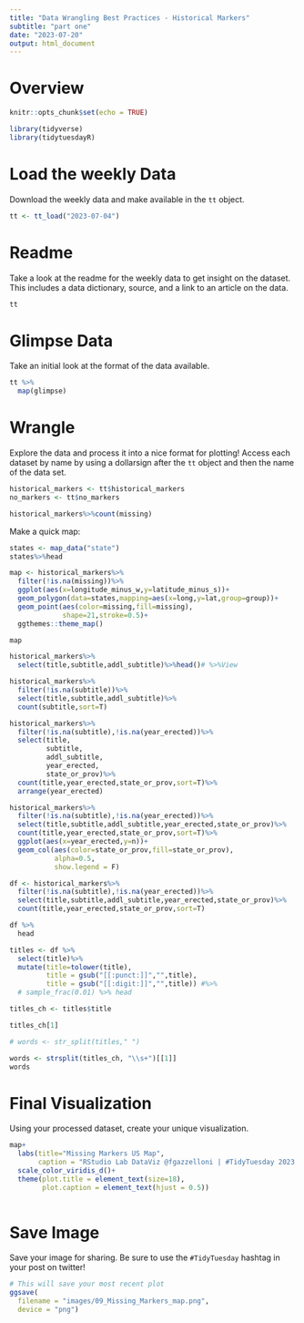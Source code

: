 ```yaml
---
title: "Data Wrangling Best Practices - Historical Markers"
subtitle: "part one"
date: "2023-07-20"
output: html_document
---
```


# Overview

```r

knitr::opts_chunk$set(echo = TRUE)

library(tidyverse)
library(tidytuesdayR)

```

# Load the weekly Data

Download the weekly data and make available in the `tt` object.

```r

tt <- tt_load("2023-07-04")

```


# Readme

Take a look at the readme for the weekly data to get insight on the dataset.
This includes a data dictionary, source, and a link to an article on the data.

```r

tt

```


# Glimpse Data

Take an initial look at the format of the data available.

```r

tt %>% 
  map(glimpse)

```

# Wrangle

Explore the data and process it into a nice format for plotting! Access each dataset by name by using a dollarsign after the `tt` object and then the name of the data set.

```r

historical_markers <- tt$historical_markers
no_markers <- tt$no_markers
```


```r
historical_markers%>%count(missing)
```




Make a quick map:
```r
states <- map_data("state")
states%>%head
```

```r
map <- historical_markers%>%
  filter(!is.na(missing))%>%
  ggplot(aes(x=longitude_minus_w,y=latitude_minus_s))+
  geom_polygon(data=states,mapping=aes(x=long,y=lat,group=group))+
  geom_point(aes(color=missing,fill=missing),
             shape=21,stroke=0.5)+
  ggthemes::theme_map()

map
```


```r
historical_markers%>%
  select(title,subtitle,addl_subtitle)%>%head()# %>%View
```

```r
historical_markers%>%
  filter(!is.na(subtitle))%>%
  select(title,subtitle,addl_subtitle)%>%
  count(subtitle,sort=T)
```

```r
historical_markers%>%
  filter(!is.na(subtitle),!is.na(year_erected))%>%
  select(title,
         subtitle,
         addl_subtitle,
         year_erected,
         state_or_prov)%>%
  count(title,year_erected,state_or_prov,sort=T)%>%
  arrange(year_erected)
```

```r
historical_markers%>%
  filter(!is.na(subtitle),!is.na(year_erected))%>%
  select(title,subtitle,addl_subtitle,year_erected,state_or_prov)%>%
  count(title,year_erected,state_or_prov,sort=T)%>%
  ggplot(aes(x=year_erected,y=n))+
  geom_col(aes(color=state_or_prov,fill=state_or_prov),
           alpha=0.5,
           show.legend = F)
```


```r
df <- historical_markers%>%
  filter(!is.na(subtitle),!is.na(year_erected))%>%
  select(title,subtitle,addl_subtitle,year_erected,state_or_prov)%>%
  count(title,year_erected,state_or_prov,sort=T)

df %>%
  head
```


```r
titles <- df %>%
  select(title)%>%
  mutate(title=tolower(title),
         title = gsub("[[:punct:]]","",title),
         title = gsub("[[:digit:]]","",title)) #%>%
  # sample_frac(0.01) %>% head

titles_ch <- titles$title
```

```r
titles_ch[1]
```


```r
# words <- str_split(titles," ") 

words <- strsplit(titles_ch, "\\s+")[[1]]
words
```



# Final Visualization

Using your processed dataset, create your unique visualization.

```r

map+
  labs(title="Missing Markers US Map",
       caption = "RStudio Lab DataViz @fgazzelloni | #TidyTuesday 2023 week27")+
  scale_color_viridis_d()+
  theme(plot.title = element_text(size=18),
        plot.caption = element_text(hjust = 0.5))
  
```



# Save Image

Save your image for sharing. Be sure to use the `#TidyTuesday` hashtag in your post on twitter! 

```r

# This will save your most recent plot
ggsave(
  filename = "images/09_Missing_Markers_map.png",
  device = "png")

```
